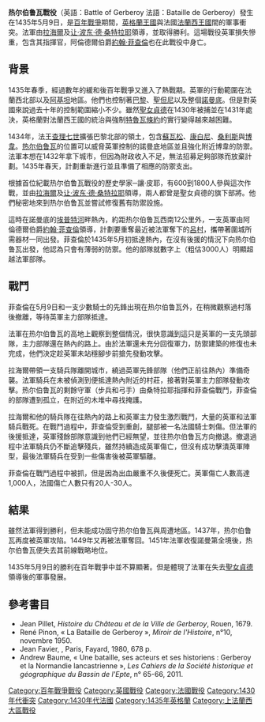 {{Infobox Military Conflict
|conflict=热尔伯鲁瓦戰役
|partof=[[百年戰爭|百年戰爭]]
| image       = VigilesDeCharlesVII-1435-Gerberoy.gif
|caption=
|date=1435年5月9日
|place=[[法國|法國]]，[[热尔伯鲁瓦|热尔伯鲁瓦]]
|result=法蘭西獲勝
|combatant1=[[File:France_moderne.svg|20px]][[法蘭西王國|法蘭西王國]]
|combatant2=[[File:Royal_Arms_of_England_(1399-1603).svg|20px]][[英格蘭王國|英格蘭王國]]
|commander1=[[File:Blason_Etienne_de_Vignolles_(La_Hire).svg|20px]][[拉海爾|拉海爾]]<br>[[File:Blason_Jean_Poton_de_Xaintrailles.svg|20px]][[让·波东·德·桑特拉耶|让·波东·德·桑特拉耶]]
|commander2=[[File:Quartered_arms_of_Sir_John_FitzAlan,_14th_Earl_of_Arundel,_KG.png|20px]][[約翰·菲查倫|約翰·菲查倫]]
|strength1=約600~1800人
|strength2=3000人
|casualties1=20~30人
|casualties2=1,000人
}}

'''热尔伯鲁瓦戰役'''（英語：Battle of Gerberoy 法語：Bataille de Gerberoy）發生在1435年5月9日，是[[百年戰爭|百年戰爭]]期間，[[英格蘭王國|英格蘭王國]]與法國[[法蘭西王國|法蘭西王國]]間的軍事衝突。法軍由[[拉海爾|拉海爾]]及[[让·波东·德·桑特拉耶|让·波东·德·桑特拉耶]]領導，並取得勝利。這場戰役英軍損失慘重，包含其指揮官，阿倫德爾伯爵[[約翰·菲查倫|約翰·菲查倫]]也在此戰役中身亡。

== 背景 ==
1435年春季，經過數年的緩和後百年戰爭又進入了熱戰期。英軍的行動範圍在法蘭西北部以及[[阿基坦|阿基坦]]地區。他們也控制著[[巴黎|巴黎]]、[[聖但尼_(塞納-聖但尼省)|聖但尼]]以及整個[[诺曼底大区|諾曼底]]。但是對英國來說過去十年的控制範圍縮小不少。雖然[[聖女貞德|聖女貞德]]在1430年被捕並在1431年處決，英格蘭對法蘭西王國的統治與強制[[特魯瓦條約|特魯瓦條約]]的實行變得越來越困難。

1434年，法王[[查理七世_(法兰西)|查理七世]]擴張巴黎北部的領土，包含[[苏瓦松|蘇瓦松]]、[[贡比涅|康白尼]]、[[桑利斯_(瓦兹省)|桑利斯]]與[[博韦|博韋]]。[[热尔伯鲁瓦|热尔伯鲁瓦]]的位置可以威脅英軍控制的諾曼底地區並且強化附近博韋的防禦。法軍本想在1432年拿下城市，但因為財政收入不足，無法招募足夠部隊而放棄計劃。1435年春天，計劃重新進行並且準備了相應的防禦支出。

根據首位紀載热尔伯鲁瓦戰役的歷史學家─讓·皮耶，有600到1800人參與這次作戰，並由[[拉海爾|拉海爾]]及[[让·波东·德·桑特拉耶|让·波东·德·桑特拉耶]]領導，兩人都曾是聖女貞德的旗下部將。他們秘密地來到热尔伯鲁瓦並嘗試修復舊有防禦設施。

這時在諾曼底的[[埃普特河|埃普特河]]畔熱內，約距热尔伯鲁瓦西南12公里外，一支英軍由阿倫德爾伯爵[[約翰·菲查倫|約翰·菲查倫]]領導，計劃要重奪最近被法軍奪下的[[吕村_(索姆省)|呂村]]，攜帶著圍城所需器材一同出發。菲查倫於1435年5月初抵達熱內，在沒有後援的情況下向热尔伯鲁瓦出發，他認為只會有薄弱的防禦。他的部隊就數字上（粗估3000人）明顯超越法軍部隊。

== 戰鬥 ==
菲查倫在5月9日和一支少數騎士的先鋒出現在热尔伯鲁瓦外，在稍微觀察過村落後撤離，等待英軍主力部隊抵達。

法軍在热尔伯鲁瓦的高地上觀察到整個情況，很快意識到這只是英軍的一支先頭部隊，主力部隊還在熱內的路上。由於法軍還未充分回復軍力，防禦建築的修復也未完成，他們決定趁英軍未站穩腳步前搶先發動攻擊。

拉海爾帶領一支騎兵隊離開城市，繞過英軍先鋒部隊（他們正前往熱內）準備奇襲。法軍騎兵在未被偵測到便抵達熱內附近的村莊，接著對英軍主力部隊發動攻擊。热尔伯鲁瓦的剩餘守軍（步兵和弓手）由桑特拉耶指揮和菲查倫戰鬥，菲查倫的部隊遭到孤立，在附近的木堆中尋找掩護。

拉海爾和他的騎兵隊在往熱內的路上和英軍主力發生激烈戰鬥，大量的英軍和法軍騎兵戰死。在戰鬥過程中，菲查倫受到重創，腿部被一名法國騎士刺傷。但法軍的後援抵達，英軍殘餘部隊意識到他們已經無望，並往热尔伯鲁瓦方向撤退。撤退過程中法軍騎兵仍不斷追擊殘兵，雖然持續造成英軍傷亡，但沒有成功擊潰英軍陣型，最後法軍騎兵在受到一些傷害後被英軍驅離。

菲查倫在戰鬥過程中被抓，但是因為出血嚴重不久後便死亡。英軍傷亡人數高達1,000人，法國傷亡人數只有20人-30人。

== 結果 ==
雖然法軍得到勝利，但未能成功固守热尔伯鲁瓦與周遭地區。1437年，热尔伯鲁瓦再度被英軍攻陷。1449年又再被法軍奪回。1451年法軍收復諾曼第全境後，热尔伯鲁瓦便失去其前線戰略地位。

1435年5月9日的勝利在百年戰爭中並不算顯著。但是體現了法軍在失去[[聖女貞德|聖女貞德]]領導後的軍事發展。

== 參考書目 ==
* Jean Pillet, ''Histoire du Château et de la Ville de Gerberoy'', Rouen, 1679.
* René Pinon, « La Bataille de Gerberoy », ''Miroir de l'Histoire'', n°10, novembre 1950.
* Jean Favier, , Paris, Fayard, 1980, 678 <abbr>p.</abbr>
* Andrew Baume, « Une bataille, ses acteurs et ses historiens : Gerberoy et la Normandie lancastrienne », ''Les Cahiers de la Société historique et géographique du Bassin de l'Epte'', n° 65-66, 2011.

{{英法百年战争}}

[[Category:百年戰爭戰役|Category:百年戰爭戰役]]
[[Category:英國戰役|Category:英國戰役]]
[[Category:法國戰役|Category:法國戰役]]
[[Category:1430年代衝突|Category:1430年代衝突]]
[[Category:1430年代法國|Category:1430年代法國]]
[[Category:1435年英格蘭|Category:1435年英格蘭]]
[[Category:上法蘭西大區戰役|Category:上法蘭西大區戰役]]